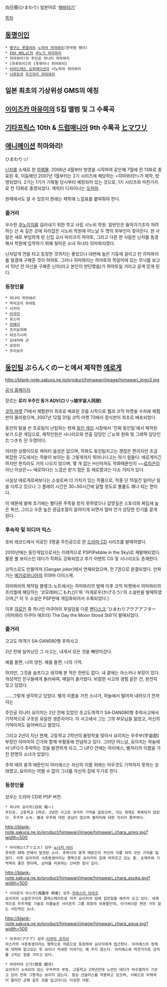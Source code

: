 向日葵(ひまわり)
일본어로 '[[해바라기]]'

[[목차]]
== [[동명이인]] ==
 * [[짱구는 못말려]]의 [[노하라 히마와리]](한국명 짱아)
 * [[XXX HOLiC]]의 [[쿠노기 히마와리]]
 * 히마와리!의 주인공 히나타 히마와리
 * [유루유리]의 [후루타니 히마와리]
 * [[비비드레드 오퍼레이션]]의 시노미야 히마와리
 * [[나루토]]의 [[우즈마키 히마와리]]
== 일본 최초의 기상위성 GMS의 애칭 ==
== [[이이즈카 마유미]]의 5집 앨범 및 그 수록곡 ==
== [[기타프릭스]] 10th & [[드럼매니아]] 9th 수록곡 [[ヒマワリ]] ==
== [[애니메이션]] 히마와리! ==
ひまわりっ!

[[닌자]]를 소재로 한 [[하렘물]]. 2006년 4월부터 방영을 시작하여 같은해 7월에 전 13화로 종료된 후, 이듬해인 2007년 1월부터는 2기 시리즈에 해당하는 <히마와리!!>가 제작, 방영되었다. 2기는 1기가 기획될 당시부터 예정되어 있는 것으로, 1기 시리즈와 마찬가지로 전 13화로 종영되었다. 캐릭터 디자이너는 [[오카마]].

원제에서도 알 수 있듯이 원래는 제목에 느낌표를 붙여줘야 한다.

=== 줄거리 ===
우수한 [[쿠노이치]]를 길러내기 위한 학교 사립 시노비 학원. 일반인은 들어가기조차 꺼려하는 산 속 깊은 곳에 자리잡은 시노비 학원에 어느날 두 명의 외부인이 찾아든다. 한 사람은 새로 부임하게 된 신입 교사 마리코지 하야토, 그리고 다른 한 사람은 닌자를 동경해서 학원에 입학하기 위해 찾아온 소녀 히나타 히마와리였다.

닌자답게 연을 타고 등장한 것까지는 좋았으나 대번에 높은 기둥에 걸리고 만 히마와리를 얼결에 구해준 것이 하야토. 그러나 히마와리는 하야토의 목덜미에 있는 무늬를 보고서 10년 전 자신을 구해준 닌자(라고 본인이 판단했음)가 하야토일 거라고 굳게 믿게 된다. 

=== 등장인물 ===
 * 히나타 히마와리
 * 마리코지 하야토
 * 시키미
 * [[아자미]]
 * 유스라
 * [[히메지]]
 * 츠키요히메
 * 야츠가시라
 * 요네자와 군
 * 모모타 
 * 우리보우
== [[동인]]팀 ぶらんくのーと에서 제작한 [[에로게]] ==
http://blank-note.sakura.ne.jp/product/himawari/image/himawari_logo3.jpg

[http://blank-note.sakura.ne.jp/ 공식 홈페이지]

장르는 '''로리 우주인 동거 ADV(ロリっ娘宇宙人同居)'''

[[코믹 마켓]] 71에서 체험판이 최초로 배포된 것을 시작으로 웹과 코믹 마켓을 수차례 체험판이 올라왔으며, 2007년 12월 31일 코믹 마켓 73에서 정식판이 최초로 배포되었다.

동인의 탈을 쓴 프로팀이 난립하는 현재 [[동인 게임]] 시장에서 '진짜 동인팀'에서 제작된 보기 드문 게임으로, 제작인원은 시나리오와 연출 담당인 ごぉ와 원화 및 그래픽 담당인 たつきち 단 두명이다.

이러한 상황이므로 캐릭터 음성은 없으며, 작화도 동인팀치고는 괜찮은 편이지만 조금 복잡한 구도에서는 작붕이 보이는 등 그렇게까지 뛰어나다고는 하기 힘들다. 에로게이긴 하지만 판치라도 거의 나오지 않으며, 몇 개 없는 H신마저도 작화때문인지 ~~[[로리콘]]이 아닌 이상은~~ 에로하다는 느낌은 받기 힘든 등 에로함과는 다소 거리가 있다. 

사실상 에로게로써보다는 소설로써 더 가치가 있는 작품으로, 작중 단 15일간 일어난 일을 다루고 있으나 그 플레이 시간은 30~50시간에 달할 정도로 볼륨도 꽤나 되는 편이다.

이 때문에 발매 초기에는 별다른 주목을 받지 못하였으나 감명깊은 스토리와 짜임새 높은 복선, 그리고 수준 높은 완급조절이 알려지게 되면서 얼마 안가 상당한 인기를 끌게 된다.

=== 후속작 및 미디어 믹스 ===
호비 레코드에서 히로인 3명을 주인공으로 한 [[드라마 CD]] 시리즈를 발매하였다.

2010년에는 동인게임으로서는 이례적으로 PSP(Pebble in the Sky)로 재발매되었다. 물론 풀 보이스인 데다가 작화도 강화되었고 추가 이벤트 CG 및 시나리오도 존재한다.

코믹스로도 만들어져 [Gangan joker]에서 연재되었으며, 전 7권으로 완결되었다. 만화가는 [[메가로마니아]]의 히야마 다이스케.

히마와리의 제작팀 블랭크-노트에서는 히마와리의 발매 이후 코믹 마켓에서 히마와리의 프리퀄에 해당하는 '코모레비(こもれび)'와 '카게로우(かげろう)'의 소설판을 발매하였으며,[* 이 두 소설은 PSP판에 게임화되어서 수록되었다.] 

이후 [[히로인]] 중 하나인 아쿠아의 후일담을 다룬 [[팬디스크]] 'ひまわりアクアアフター (히마와리 아쿠아 애프터) The Day the Moon Stood Still'이 발매되었다.

=== 줄거리 ===
고고도 여객기 SA-DAN080형 추락사고

2년 전에 일어났던 그 사고는,
내게서 모든 것을 빼앗아갔다.

예를 들면, 나의 양친.
예를 들면, 나의 기억.

하지만, 그것을 슬프다고 생각해 본 적은 한번도 없다.
내 곁에는 아스카나 부장이 있다.
개성적인 친구들에게 둘러싸여, 매일이 즐거웠다.
비참한 사고의 경험 같은 건, 완전히 잊고 있었다.

……그렇게 생각하고 있었다.
별의 이름을 가진 소녀가, 하늘에서 떨어져 내려오기 전까지는


주인공 히나타 요이치는 2년 전에 있었던 초고도여객기 SA-DAN080형 추락사고에서 기적적으로 구조된 유일한 생존자이다. 이 사고에서 그는 그의 부모님을 잃었고, 자신의 기억마저도 잃어버리고 말았다.

그리고 2년이 지난 현재, 고등학교 2학년의 봄방학을 맞아서 요이치는 우주부(宇宙部) 부장인 아마미야 긴가와 함께 부활동에 전념하고 있다. 그러던 어느날, 요이치는 하늘에서 UFO가 추락하는 것을 발견하게 되고, 그 UFO 안에는 아리에스, 별자리의 이름을 가진 한명의 소녀가 있었다.

추락 때의 충격 때문인지 아리에스는 자신의 이름 외에는 아무것도 기억하지 못하는 상태였고, 요이치는 어쩔 수 없이 그녀를 자신의 집에 두기로 한다.

=== 등장인물 ===
성우는 드라마 CD와 PSP 버전.
 * 히나타 요이치(日向 陽一)
 주인공. 고등학교 1학년. 2년전 사고로 과거의 기억을 잃었으며, 이는 현재도 회복되지 않았다. 우주부 소속. 별과 우주에 대한 관심이 많으며 별자리에 대한 지식이 풍부하다.

http://blank-note.sakura.ne.jp/product/himawari/image/himawari_chara_aries.jpg?width=500
 * 아리에스(アリエス) 성우-[[노나카 아이]]
 추락한 UFO 안에서 발견된 소녀. 추락시의 충격 때문인지 자신의 이름 외의 모든 기억을 잃었다. 이후 요이치의 사촌동생이라는 명목으로 요이치의 집에 머무르고 있는 중. 손재주와 기억력이 좋은 편이며, 상처를 치유하는 신비한 힘이 있다.

http://blank-note.sakura.ne.jp/product/himawari/image/himawari_chara_asuka.jpg?width=500
 * 사이온지 아스카(西園寺 明香) 성우-[[카와스미 아야코]]
 요이치의 소꿉친구이자 클래스메이트로 자주 요이치의 집에 집안일을 해주러 오고 있다. 세계적으로 우주개발 기술로 이름높은 사이온지 그룹 회장의 외동딸인데, 아가씨다운 면은 거의 없는 서민적인 소녀.

http://blank-note.sakura.ne.jp/product/himawari/image/himawari_chara_aqua.jpg?width=500
 * 아쿠아(アクア) 성우-[[타무라 유카리]]
 아스카의 사촌동생이라는 명목으로 처음으로 등장하여 요이치에게 접근한다. 아리에스의 정체에 대하여 알고있는 듯 보이나 자세한 이야기는 해 주지 않는다. 아리에스와 마찬가지로 상처를 고치는 힘을 가지고 있다.

 * 아마미야 긴가(雨宮 銀河)
 요이치가 소속되어 있는 우주부의 부장. 고등학교 2학년인데 노안인 데다가 턱수염까지 기르고 있어 전혀 그렇게는 보이지 않는다. 항상 선글라스를 착용하고 있으며, 사복으로 미채색이 들어간 군복 같은 것을 입고다니는 이상한 사람.
